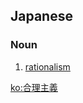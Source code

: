 ==Japanese==
{{ja-kanjitab|ごう|り|しゅ|ぎ|yomi=on}}

===Noun===
{{ja-noun|ごうりしゅぎ}}

# [[rationalism]]

[[ko:合理主義]]